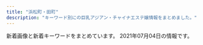 ```yaml
---
title: "浜松町・田町"
description: "キーワード別にの巨乳アジアン・チャイナエステ嬢情報をまとめました。"
---
```


新着画像と新着キーワードをまとめています。
2021年07月04日の情報です。

<DmmAffiliateIns />
<KeywordTable
  shops={
    [
    {
        "name": "\u6625\u306e\u5bb6",
        "url": "http://www.k-harunoie.info/",
        "keywords": {},
        "img_links": [
            "http://www.k-harunoie.info/imge/p-1.jpg",
            "http://www.k-harunoie.info/imge/ta.png",
            "http://www.k-harunoie.info/imge/p-5.jpg",
            "http://www.k-harunoie.info/imge/s0.png",
            "http://www.k-harunoie.info/imge/service2.jpg",
            "http://www.k-harunoie.info/imge/botton.jpg",
            "http://www.k-harunoie.info/imge/service1.jpg",
            "http://www.k-harunoie.info/imge/sys.png",
            "http://www.k-harunoie.info/imge/s1.png",
            "http://www.k-harunoie.info/imge/interior_t.jpg",
            "http://www.k-harunoie.info/imge/int2.png",
            "http://www.k-harunoie.info/imge/service3.jpg",
            "http://www.k-harunoie.info/imge/staff_t.jpg",
            "http://www.k-harunoie.info/imge/p-4.jpg",
            "http://www.k-harunoie.info/imge/p-2.jpg",
            "http://www.k-harunoie.info/imge/tel.png"
        ],
        "station": "JR\u7530\u753a\u99c5\u6771\u53e3"
    },
    {
        "img_links": [
            "http://tamachi-en.link/images/g0.jpg",
            "http://tamachi-en.link/images/g4.jpg",
            "http://tamachi-en.link/images/zi_staff.png",
            "http://tamachi-en.link/images/mobile.png",
            "http://tamachi-en.link/images/top.jpg",
            "http://tamachi-en.link/images/new1.jpg",
            "http://tamachi-en.link/images/g6.jpg",
            "http://tamachi-en.link/images/g8.jpg",
            "http://tamachi-en.link/images/zi_link.png",
            "http://tamachi-en.link/images/sakula.jpg",
            "http://tamachi-en.link/images/g1.jpg",
            "http://tamachi-en.link/images/g3.jpg",
            "http://tamachi-en.link/images/g5.jpg",
            "http://tamachi-en.link/images/g2.jpg"
        ],
        "url": "http://tamachi-en.link/",
        "name": "\u7e01",
        "keywords": {
            "C": 16
        },
        "station": "JR\u7530\u753a\u99c5\u6771\u53e3"
    },
    {
        "img_links": [
            "https://hamamatsucho-mensesthe.net/images/footer-l.png",
            "https://hamamatsucho-mensesthe.net/staff/top/miyu-s1.jpg",
            "https://hamamatsucho-mensesthe.net/icon/twitter.png",
            "https://hamamatsucho-mensesthe.net/room/room-l1.jpg",
            "https://hamamatsucho-mensesthe.net/icon/facebook.png",
            "https://hamamatsucho-mensesthe.net/wp/wp-content/uploads/2021/01/yuna-150x150.jpg",
            "https://hamamatsucho-mensesthe.net/wp/images/top2.jpg",
            "https://hamamatsucho-mensesthe.net/wp/images/top3.jpg",
            "https://hamamatsucho-mensesthe.net/wp/icon/google_plus.png",
            "https://hamamatsucho-mensesthe.net/icon/line.png",
            "https://hamamatsucho-mensesthe.net/staff/top/mitsuki-s1.jpg",
            "https://hamamatsucho-mensesthe.net/room/room-l5.jpg",
            "https://hamamatsucho-mensesthe.net/staff/top/aki-s1.jpg",
            "https://hamamatsucho-mensesthe.net/wp/wp-content/uploads/2020/11/urara.jpg",
            "https://hamamatsucho-mensesthe.net/staff/top/yuki-s1.jpg",
            "https://hamamatsucho-mensesthe.net/room/room-l4.jpg",
            "https://hamamatsucho-mensesthe.net/images/flower.png",
            "https://hamamatsucho-mensesthe.net/wp/images/top1.jpg",
            "https://hamamatsucho-mensesthe.net/link/mens-esthe.png",
            "https://hamamatsucho-mensesthe.net/wp/wp-content/uploads/2019/07/587590BB-96D0-4887-BE26-3B1413FF7283-150x150.jpeg",
            "https://hamamatsucho-mensesthe.net/staff/top/emi-s1.jpg",
            "https://hamamatsucho-mensesthe.net/wp/images/mensesthe.jpg",
            "https://hamamatsucho-mensesthe.net/wp/wp-content/uploads/2019/05/nao-150x150.jpg",
            "https://hamamatsucho-mensesthe.net/wp/icon/twitter.png",
            "https://hamamatsucho-mensesthe.net/wp/wp-content/uploads/2020/08/ayaka.jpg",
            "https://hamamatsucho-mensesthe.net/wp/wp-content/uploads/2020/01/misaki-l2.jpg",
            "https://hamamatsucho-mensesthe.net/room/room-l2.jpg",
            "https://hamamatsucho-mensesthe.net/images/footer-r.png",
            "https://hamamatsucho-mensesthe.net/wp/images/clear.png",
            "https://hamamatsucho-mensesthe.net/wp/wp-content/uploads/2020/01/emi-l1.jpg",
            "https://hamamatsucho-mensesthe.net/icon/google_plus.png",
            "https://hamamatsucho-mensesthe.net/images/clear.png",
            "https://hamamatsucho-mensesthe.net/wp/wp-content/uploads/2019/10/eri-150x150.jpg",
            "https://hamamatsucho-mensesthe.net/room/room-l3.jpg",
            "https://hamamatsucho-mensesthe.net/wp/icon/facebook.png",
            "https://hamamatsucho-mensesthe.net/wp/wp-content/uploads/2021/05/yuki-s1-150x150.jpg",
            "https://hamamatsucho-mensesthe.net/wp/wp-content/uploads/2020/02/stand-by.jpg",
            "https://hamamatsucho-mensesthe.net/wp/wp-content/uploads/2020/01/mitsuki.jpg",
            "https://hamamatsucho-mensesthe.net/staff/top/yuna-s1.jpg",
            "https://hamamatsucho-mensesthe.net/staff/top/rin-s1.jpg",
            "https://hamamatsucho-mensesthe.net/wp/wp-content/uploads/2020/10/aki-150x150.jpg",
            "https://hamamatsucho-mensesthe.net/wp/wp-content/uploads/2019/07/0677E994-1DBF-4E0E-AB70-7CA5C034B140-150x150.jpeg",
            "https://hamamatsucho-mensesthe.net/room/room-l6.jpg",
            "https://hamamatsucho-mensesthe.net/wp/wp-content/uploads/2020/02/nana.jpg",
            "https://hamamatsucho-mensesthe.net/wp/icon/line.png",
            "https://hamamatsucho-mensesthe.net/wp/wp-content/uploads/2020/02/1714CAA8-3D57-4009-AB72-F5A8E6B60310.jpeg",
            "https://hamamatsucho-mensesthe.net/staff/top/ayaka-s1.jpg",
            "https://hamamatsucho-mensesthe.net/wp/wp-content/uploads/2021/05/yuki.jpg",
            "https://hamamatsucho-mensesthe.net/staff/top/nao-s1.jpg",
            "https://hamamatsucho-mensesthe.net/wp/wp-content/uploads/2018/11/yui-l1.jpg"
        ],
        "keywords": {
            "E": 6,
            "D": 12,
            "C": 2
        },
        "url": "https://hamamatsucho-mensesthe.net/",
        "station": "JR\u6d5c\u677e\u753a\u99c5\u5317\u53e3",
        "name": "SERA"
    },
    {
        "station": "JR\u65b0\u6a4b\u99c5\u65e5\u6bd4\u8c37\u53e3",
        "keywords": {
            "86": 31,
            "87": 6
        },
        "url": "http://melpomene-est.biz/",
        "name": "\u30bb\u30cf\u30c8",
        "img_links": [
            "http://melpomene-est.biz/images/cg01.jpg",
            "http://melpomene-est.biz/images/b5.jpg",
            "http://melpomene-est.biz/images/tel.png",
            "http://melpomene-est.biz/images/ac3.jpg",
            "http://melpomene-est.biz/images/b2.jpg",
            "http://melpomene-est.biz/images/r4.jpg",
            "http://melpomene-est.biz/images/qrc.png",
            "http://melpomene-est.biz/images/ac4.jpg",
            "http://melpomene-est.biz/images/cg09.jpg",
            "http://melpomene-est.biz/images/roser.png",
            "http://melpomene-est.biz/images/r5.jpg",
            "http://melpomene-est.biz/images/cg05.jpg",
            "http://melpomene-est.biz/images/rosel.png",
            "http://melpomene-est.biz/images/r1.jpg",
            "http://melpomene-est.biz/images/ac1.jpg",
            "http://melpomene-est.biz/images/r6.jpg",
            "http://melpomene-est.biz/images/kan.jpg",
            "http://melpomene-est.biz/images/cg08.jpg",
            "http://melpomene-est.biz/images/cg06.jpg",
            "http://melpomene-est.biz/images/b1.jpg",
            "http://melpomene-est.biz/images/r2.jpg",
            "http://melpomene-est.biz/images/r3.jpg",
            "http://melpomene-est.biz/images/b3.jpg",
            "http://melpomene-est.biz/images/b4.jpg",
            "http://melpomene-est.biz/images/b6.jpg",
            "http://melpomene-est.biz/images/cg02.jpg",
            "http://melpomene-est.biz/images/ac2.jpg",
            "http://melpomene-est.biz/images/cg03.jpg"
        ]
    },
    {
        "keywords": {
            "88": 10,
            "85": 4,
            "87": 6,
            "E": 6,
            "84": 4
        },
        "name": "Tami",
        "station": "JR\u7530\u753a\u99c5\u4e09\u7530\u53e3",
        "url": "http://body-heal.net/",
        "img_links": [
            "http://body-heal.net/images/access/03.jpg",
            "http://body-heal.net/staffPhoto/b20190608220420.jpg",
            "http://body-heal.net/images/store/01.jpg",
            "http://body-heal.net/images/access/01.jpg",
            "http://body-heal.net/staffPhoto/b20180926231950.jpg",
            "http://body-heal.net/uploadfiles/images/campaignBodyHealNet.jpg",
            "http://body-heal.net/staffPhoto/b20190117105438.jpg",
            "http://body-heal.net/js/sliderLine/slide_prev.png",
            "http://body-heal.net/images/show.jpg",
            "http://body-heal.net/staffPhoto/b20180721035111.jpg",
            "http://body-heal.net/js/sliderLine/slide_next.png",
            "http://body-heal.net/staffPhoto/b20190608222039.jpg",
            "http://body-heal.net/images/store/05.jpg",
            "http://body-heal.net/staffPhoto/b20190218130854.jpg",
            "http://body-heal.net/images/store/06.jpg",
            "http://body-heal.net/images/access/02.jpg",
            "http://body-heal.net/images/store/04.jpg",
            "http://body-heal.net/images/access/05.jpg",
            "http://body-heal.net/images/access/04.jpg",
            "http://body-heal.net/staffPhoto/b20190120201033.jpg"
        ]
    },
    {
        "url": "https://aroma-queen.work/",
        "name": "Aroma Coco8",
        "keywords": {
            "D": 11,
            "E": 14,
            "F": 2,
            "G": 1,
            "\u80f8": 4,
            "\u4e73": 5,
            "\u30bb\u30af\u30b7\u30fc": 2
        },
        "station": "JR\u65b0\u6a4b\u99c5\u70cf\u68ee\u53e3",
        "img_links": [
            "https://aroma-queen.work/images/st/st_20.jpg",
            "https://aroma-queen.work/images/st/st_saya_2.jpg",
            "https://aroma-queen.work/images/st/st_angel_1.jpg",
            "https://aroma-queen.work/images/st/st_maya_1.jpg",
            "https://aroma-queen.work/images/st/st_yuri.jpg",
            "https://aroma-queen.work/images/st/st_kaori_2.jpg",
            "https://aroma-queen.work/images/st/st_pink_3.jpg",
            "https://aroma-queen.work/images/st/st_5_3.jpg",
            "https://aroma-queen.work/images/st/st_rena_2.jpg",
            "https://aroma-queen.work/images/st/st_jj_1.jpg",
            "https://aroma-queen.work/images/st/st_kei.jpg",
            "https://aroma-queen.work/images/st/st_10_1.jpg",
            "https://aroma-queen.work/images/st/st_minto_1.jpg",
            "https://aroma-queen.work/images/st/st_18.jpg",
            "https://aroma-queen.work/images/st/st_koko.jpg",
            "https://aroma-queen.work/images/st/st_maisy.jpg",
            "https://aroma-queen.work/images/week_campaign.jpg",
            "https://aroma-queen.work/images/st/st_nori.jpg",
            "https://aroma-queen.work/images/st/st_mirror_2.jpg",
            "https://aroma-queen.work/images/st/st_dan_1.jpg",
            "https://aroma-queen.work/images/st/st_rinda_6.jpg",
            "https://aroma-queen.work/images/top2.png",
            "https://aroma-queen.work/images/st/st_chiba_1.jpg",
            "https://aroma-queen.work/images/st/st_rei.jpg",
            "https://aroma-queen.work/images/st/st_nana.jpg",
            "https://aroma-queen.work/images/st/st_nami_1.jpg",
            "https://aroma-queen.work/images/st/st_eri.jpg",
            "https://aroma-queen.work/images/st/st_mimi_1.jpg",
            "https://aroma-queen.work/images/st/st_jerry.jpg",
            "https://aroma-queen.work/images/st/st_min_4.jpg",
            "https://aroma-queen.work/images/st/st_mirror_3.jpg",
            "https://aroma-queen.work/images/st/st_16_1.jpg",
            "https://aroma-queen.work/images/st/st_7_1.jpg",
            "https://aroma-queen.work/images/st/st_dan_2.jpg",
            "https://aroma-queen.work/images/st/st_cindy.jpg",
            "https://aroma-queen.work/images/st/st_pink_2.jpg",
            "https://aroma-queen.work/images/st/st_emi.jpg",
            "https://aroma-queen.work/images/st/st_shizuka_1.jpg",
            "https://aroma-queen.work/images/st/st_dan_3.jpg",
            "https://aroma-queen.work/images/st/st_rinda_2.jpg",
            "https://aroma-queen.work/images/st/st_10_2.jpg",
            "https://aroma-queen.work/images/top_campaign_spring.jpg",
            "https://aroma-queen.work/images/st/st_joy.jpg",
            "https://aroma-queen.work/images/st/st_coco_1.jpg",
            "https://aroma-queen.work/images/st/st_hana_1.jpg",
            "https://aroma-queen.work/images/st/st_honey_1.jpg",
            "https://aroma-queen.work/images/st/st_aiko_2.jpg",
            "https://aroma-queen.work/images/st/st_risa_1.jpg",
            "https://aroma-queen.work/images/st/st_anan.jpg",
            "https://aroma-queen.work/images/st/st_14_1.jpg",
            "https://aroma-queen.work/images/st/st_nina_3.jpg",
            "https://aroma-queen.work/images/st/st_angel_3.jpg",
            "https://aroma-queen.work/images/st/st_joy_2.jpg",
            "https://aroma-queen.work/images/st/st_5_2.jpg",
            "https://aroma-queen.work/images/st/st_eiri.jpg",
            "https://aroma-queen.work/images/st/st_sofea_2.jpg",
            "https://aroma-queen.work/images/st/st_mai_1.jpg",
            "https://aroma-queen.work/images/st/st_miki.jpg",
            "https://aroma-queen.work/images/st/st_four1.jpg",
            "https://aroma-queen.work/images/st/st_rinda_1.jpg",
            "https://aroma-queen.work/images/st/st_yuri_3.jpg",
            "https://aroma-queen.work/images/st/st_25.jpg",
            "https://aroma-queen.work/images/st/st_saya_0.jpg",
            "https://aroma-queen.work/images/top.png",
            "https://aroma-queen.work/images/st/st_nana_1.jpg",
            "https://aroma-queen.work/images/st/st_5_1.jpg",
            "https://aroma-queen.work/images/st/st_bibi_2.jpg",
            "https://aroma-queen.work/images/st/st_mayumi_1.jpg",
            "https://aroma-queen.work/images/st/st_bibi.jpg",
            "https://aroma-queen.work/images/top_campaign_dec.jpg",
            "https://aroma-queen.work/images/st/st_13.jpg",
            "https://aroma-queen.work/images/st/st_chiba_4.jpg",
            "https://aroma-queen.work/images/st/st_pink_1.jpg",
            "https://aroma-queen.work/images/st/st_nuna3.jpg",
            "https://aroma-queen.work/images/st/st_joy_3.jpg",
            "https://aroma-queen.work/images/st/st_koy_2.jpg",
            "https://aroma-queen.work/images/st/st_sakura_1.jpg",
            "https://aroma-queen.work/images/st/st_rei_3.jpg",
            "https://aroma-queen.work/images/st/st_.jpg",
            "https://aroma-queen.work/images/st/st_ami_2.jpg",
            "https://aroma-queen.work/images/st/st_22.jpg",
            "https://aroma-queen.work/images/st/st_jasmine_1.jpg",
            "https://aroma-queen.work/images/st/st_aya_1.jpg",
            "https://aroma-queen.work/images/st/st_emi_1.jpg",
            "https://aroma-queen.work/images/st/st_huxa.jpg",
            "https://aroma-queen.work/images/st/st_mayumi_2.jpg",
            "https://aroma-queen.work/images/st/st_aya.jpg",
            "https://aroma-queen.work/images/st/st_aigo.jpg",
            "https://aroma-queen.work/images/st/st_koko_1.jpg",
            "https://aroma-queen.work/images/st/st_angel_2.jpg",
            "https://aroma-queen.work/images/st/st_hara3.jpg",
            "https://aroma-queen.work/images/st/st_yuyu.jpg",
            "https://aroma-queen.work/images/st/st_kiki2.jpg",
            "https://aroma-queen.work/images/st/st_nanako2.jpg",
            "https://aroma-queen.work/images/st/st_yuri_2.jpg",
            "https://aroma-queen.work/images/st/st_ai1.jpg",
            "https://aroma-queen.work/images/st/st_ou_3.jpg",
            "https://aroma-queen.work/images/st/st_party_2.jpg",
            "https://aroma-queen.work/images/st/st_21.jpg",
            "https://aroma-queen.work/images/st/st_ai_1.jpg",
            "https://aroma-queen.work/images/st/st_rei_2.jpg",
            "https://aroma-queen.work/images/st/st_sayuri_1.jpg",
            "https://aroma-queen.work/images/st/st_joy_1.jpg",
            "https://aroma-queen.work/images/st/st_cake_1.jpg",
            "https://aroma-queen.work/images/st/st_kiki_1.jpg",
            "https://aroma-queen.work/images/st/st_nanako3.jpg",
            "https://aroma-queen.work/images/st/st_hara.jpg",
            "https://aroma-queen.work/images/st/st_lucy_3.jpg",
            "https://aroma-queen.work/images/st/st_19.jpg",
            "https://aroma-queen.work/images/st/st_nanako.jpg",
            "https://aroma-queen.work/images/st/st_kou1.jpg",
            "https://aroma-queen.work/images/st/st_hana_2.jpg",
            "https://aroma-queen.work/images/st/st_ryuu_2.jpg",
            "https://aroma-queen.work/images/st/st_nan.jpg",
            "https://aroma-queen.work/images/st/st_kaori_1.jpg",
            "https://aroma-queen.work/images/st/st_gei.jpg",
            "https://aroma-queen.work/images/st/st_17.jpg",
            "https://aroma-queen.work/images/st/st_kou2.jpg",
            "https://aroma-queen.work/images/st/st_min_2.jpg",
            "https://aroma-queen.work/images/st/st_saya_1.jpg",
            "https://aroma-queen.work/images/st/st_get_3.jpg",
            "https://aroma-queen.work/images/st/st_chiba_2.jpg",
            "https://aroma-queen.work/images/st/st_pink_4.jpg",
            "https://aroma-queen.work/images/st/st_bibi_1.jpg",
            "https://aroma-queen.work/images/st/st_ai.jpg",
            "https://aroma-queen.work/images/st/st_aiko_1.jpg",
            "https://aroma-queen.work/images/st/st_ou_1.jpg",
            "https://aroma-queen.work/images/st/st_nuna.jpg",
            "https://aroma-queen.work/images/st/st_yumi.jpg"
        ]
    },
    {
        "url": "http://www.momigoku.mensest.com/",
        "img_links": [
            "http://www.momigoku.mensest.com/files/001-03.jpg",
            "http://www.momigoku.mensest.com/images/mobile.jpg",
            "http://www.momigoku.mensest.com/files/007-02.jpg",
            "http://www.momigoku.mensest.com/files/005-03.jpg",
            "http://www.momigoku.mensest.com/files/005.jpg",
            "http://www.momigoku.mensest.com/files/001-02.jpg",
            "http://www.momigoku.mensest.com/files/007-03.jpg",
            "http://www.momigoku.mensest.com/files/003.jpg",
            "http://www.momigoku.mensest.com/files/004-02.jpg",
            "http://www.momigoku.mensest.com/images/line.png",
            "http://www.momigoku.mensest.com/files/006-03.jpg",
            "http://www.momigoku.mensest.com/files/005-02.jpg",
            "http://www.momigoku.mensest.com/files/006.jpg",
            "http://www.momigoku.mensest.com/files/006-02.jpg",
            "http://www.momigoku.mensest.com/images/r3.jpg",
            "http://www.momigoku.mensest.com/files/003-03.jpg",
            "http://www.momigoku.mensest.com/photo_news/upimg/8319560bd95f8c3e68_0.jpg",
            "http://www.momigoku.mensest.com/files/007.jpg",
            "http://www.momigoku.mensest.com/files/003-02.jpg",
            "http://www.momigoku.mensest.com/files/004.jpg",
            "http://www.momigoku.mensest.com/photo_news/upimg/3223360c02f1517deb_0.jpg",
            "http://www.momigoku.mensest.com/files/004-03.jpg",
            "http://www.momigoku.mensest.com/files/002-02.jpg",
            "http://www.momigoku.mensest.com/files/002.jpg",
            "http://www.momigoku.mensest.com/files/002-03.jpg",
            "http://www.momigoku.mensest.com/files/001.jpg"
        ],
        "station": "JR\u65b0\u6a4b\u99c5\u70cf\u68ee\u53e3",
        "keywords": {
            "E": 4,
            "C": 19,
            "D": 20,
            "87": 28,
            "\u30bb\u30af\u30b7\u30fc": 3
        },
        "name": "\u3082\u307f\u6975"
    },
    {
        "name": "Oriental Spa",
        "img_links": [
            "https://hamamatsucho-mensesthe.com/menu/sche.png",
            "https://hamamatsucho-mensesthe.com/menu/info.png",
            "https://hamamatsucho-mensesthe.com/images/clear.png",
            "https://hamamatsucho-mensesthe.com/2018/06/08/hana-s2.jpg",
            "https://hamamatsucho-mensesthe.com/2017/10/08/ruru-s1.jpg",
            "https://hamamatsucho-mensesthe.com/staff/koko-l1.jpg",
            "https://hamamatsucho-mensesthe.com/staff/yuyu-l1.jpg",
            "https://hamamatsucho-mensesthe.com/room/1.jpg",
            "https://hamamatsucho-mensesthe.com/miyuki01.png",
            "https://hamamatsucho-mensesthe.com/staff/yoko-l1.jpg",
            "https://hamamatsucho-mensesthe.com/2018/06/12/yoko-s1.jpg",
            "https://hamamatsucho-mensesthe.com/room/2.jpg",
            "https://hamamatsucho-mensesthe.com/images/header3.png",
            "https://hamamatsucho-mensesthe.com/images/main-sp.jpg",
            "https://hamamatsucho-mensesthe.com/room/esthe2.jpg",
            "https://hamamatsucho-mensesthe.com/room/4.jpg",
            "https://hamamatsucho-mensesthe.com/staff2/wp-content/uploads/2021/06/yuki02.png",
            "https://hamamatsucho-mensesthe.com/images/flower.png",
            "https://hamamatsucho-mensesthe.com/staff2/wp-content/uploads/2021/06/miki01.png",
            "https://hamamatsucho-mensesthe.com/button/staff.png",
            "https://hamamatsucho-mensesthe.com/icon/twitter.png",
            "https://hamamatsucho-mensesthe.com/icon/line.png",
            "https://hamamatsucho-mensesthe.com/2018/11/23/arisa-s1.jpg",
            "https://hamamatsucho-mensesthe.com/images/main1.jpg",
            "https://hamamatsucho-mensesthe.com/room/3.jpg",
            "https://hamamatsucho-mensesthe.com/2018/12/21/yuyu-s1.jpg",
            "https://hamamatsucho-mensesthe.com/nana03.png",
            "https://hamamatsucho-mensesthe.com/images/footer-l.png",
            "https://hamamatsucho-mensesthe.com/button/sche.png",
            "https://hamamatsucho-mensesthe.com/staff/arisa-s1.jpg",
            "https://hamamatsucho-mensesthe.com/room/esthe3.jpg",
            "https://hamamatsucho-mensesthe.com/staff/arisa-l1.jpg",
            "https://hamamatsucho-mensesthe.com/menu/home.png",
            "https://hamamatsucho-mensesthe.com/staff/yuyu-s1.jpg",
            "https://hamamatsucho-mensesthe.com/staff2/wp-content/uploads/2021/06/linko05.png",
            "https://hamamatsucho-mensesthe.com/menu/gallery.png",
            "https://hamamatsucho-mensesthe.com/staff/koko-s1.jpg",
            "https://hamamatsucho-mensesthe.com/2018/03/02/anna-s1.jpg",
            "https://hamamatsucho-mensesthe.com/staff/nana-l1.jpg",
            "https://hamamatsucho-mensesthe.com/2018/12/21/koko-s1.jpg",
            "https://hamamatsucho-mensesthe.com/room/esthe1.jpg",
            "https://hamamatsucho-mensesthe.com/button/home.png",
            "https://hamamatsucho-mensesthe.com/staff/nana-s1.jpg",
            "https://hamamatsucho-mensesthe.com/kumi2.jpg",
            "https://hamamatsucho-mensesthe.com/images/footer-r.png",
            "https://hamamatsucho-mensesthe.com/menu/friend.png",
            "https://hamamatsucho-mensesthe.com/icon/facebook.png",
            "https://hamamatsucho-mensesthe.com/staff/yoko-s1.jpg",
            "https://hamamatsucho-mensesthe.com/icon/google_plus.png",
            "https://hamamatsucho-mensesthe.com/kumi1.jpg"
        ],
        "keywords": {
            "E": 1,
            "D": 2
        },
        "url": "https://hamamatsucho-mensesthe.com/",
        "station": "JR\u6d5c\u677e\u753a\u99c5\u5317\u53e3"
    },
    {
        "img_links": [
            "http://www.shiawasenojikan.esjp.info/files/015.jpg",
            "http://www.shiawasenojikan.esjp.info/images/interior_t.jpg",
            "http://www.shiawasenojikan.esjp.info/files/010-03.jpg",
            "http://www.shiawasenojikan.esjp.info/images/staff_t.jpg",
            "http://www.shiawasenojikan.esjp.info/files/003-03.jpg",
            "http://www.shiawasenojikan.esjp.info/images/int2.jpg",
            "http://www.shiawasenojikan.esjp.info/images/tel.jpg",
            "http://www.shiawasenojikan.esjp.info/files/010.jpg",
            "http://www.shiawasenojikan.esjp.info/images/sys3.jpg",
            "http://www.shiawasenojikan.esjp.info/files/009.jpg",
            "http://www.shiawasenojikan.esjp.info/files/009-02.jpg",
            "http://www.shiawasenojikan.esjp.info/files/003-02.jpg",
            "http://www.shiawasenojikan.esjp.info/images/head.jpg",
            "http://www.shiawasenojikan.esjp.info/files/015-03.jpg",
            "http://www.shiawasenojikan.esjp.info/files/001-02.jpg",
            "http://www.shiawasenojikan.esjp.info/files/001-03.jpg",
            "http://www.shiawasenojikan.esjp.info/files/009-03.jpg",
            "http://www.shiawasenojikan.esjp.info/images/link_t.jpg",
            "http://www.shiawasenojikan.esjp.info/files/001.jpg",
            "http://www.shiawasenojikan.esjp.info/images/news.jpg",
            "http://www.shiawasenojikan.esjp.info/files/003.jpg",
            "http://www.shiawasenojikan.esjp.info/files/010-02.jpg",
            "http://www.shiawasenojikan.esjp.info/images/mobile.jpg",
            "http://www.shiawasenojikan.esjp.info/files/015-02.jpg"
        ],
        "name": "\u5e78\u305b\u306e\u6642\u9593",
        "keywords": {
            "88": 1,
            "D": 5,
            "86": 1,
            "87": 3
        },
        "station": "JR\u65b0\u6a4b\u99c5\u65e5\u6bd4\u8c37\u53e3",
        "url": "http://www.shiawasenojikan.esjp.info/"
    },
    {
        "name": "\u6c34\u7121\u6708\uff5e\u307f\u306a\u3065\u304d\uff5e",
        "station": "JR\u6d5c\u677e\u753a\u99c5\u5357\u53e3",
        "img_links": [
            "https://minazuki-tokyo.com/wp-content/uploads/2021/02/sm02.png",
            "https://minazuki-tokyo.com/wp-content/uploads/2021/02/sm01.png",
            "https://minazuki-tokyo.com/wp-content/uploads/2021/02/sm03.png",
            "https://minazuki-tokyo.com/wp-content/uploads/2021/02/ayu.jpg",
            "https://minazuki-tokyo.com/wp-content/uploads/2021/02/yumi.jpg",
            "https://minazuki-tokyo.com/wp-content/uploads/2021/02/yuyu2.jpg",
            "https://minazuki-tokyo.com/wp-content/uploads/2021/02/koyuri.png",
            "https://minazuki-tokyo.com/wp-content/uploads/2021/02/t06.png",
            "https://minazuki-tokyo.com/wp-content/uploads/2020/11/photo05.png",
            "https://minazuki-tokyo.com/wp-content/uploads/2021/02/t03.png",
            "https://minazuki-tokyo.com/wp-content/uploads/2020/11/photo04.png",
            "https://minazuki-tokyo.com/wp-content/uploads/2021/02/2-09.png",
            "https://minazuki-tokyo.com/wp-content/uploads/2021/02/t01.png",
            "https://minazuki-tokyo.com/wp-content/uploads/2020/11/photo01.png",
            "https://minazuki-tokyo.com/wp-content/uploads/2021/02/ayu.png",
            "https://minazuki-tokyo.com/wp-content/uploads/2021/02/sm04.png",
            "https://minazuki-tokyo.com/wp-content/uploads/2021/02/cam.png",
            "https://minazuki-tokyo.com/wp-content/uploads/2021/02/t04.png",
            "https://minazuki-tokyo.com/wp-content/uploads/2021/02/haru.png",
            "https://minazuki-tokyo.com/wp-content/uploads/2021/02/top1.png",
            "https://minazuki-tokyo.com/wp-content/uploads/2021/02/t02.png",
            "https://minazuki-tokyo.com/wp-content/uploads/2021/02/koyuri-1.jpg",
            "https://minazuki-tokyo.com/wp-content/uploads/2021/03/top10.png",
            "https://minazuki-tokyo.com/wp-content/uploads/2021/02/yumi.png",
            "https://minazuki-tokyo.com/wp-content/uploads/2021/02/top2.png",
            "https://minazuki-tokyo.com/wp-content/uploads/2021/02/t07.png",
            "https://minazuki-tokyo.com/wp-content/uploads/2020/11/photo02.png",
            "https://minazuki-tokyo.com/wp-content/uploads/2021/02/t05.png",
            "https://minazuki-tokyo.com/wp-content/uploads/2021/02/yuyu.png",
            "https://minazuki-tokyo.com/wp-content/uploads/2021/02/t08.png",
            "https://minazuki-tokyo.com/wp-content/uploads/2020/11/photo03.png",
            "https://minazuki-tokyo.com/wp-content/uploads/2021/02/haru.jpg",
            "https://minazuki-tokyo.com/wp-content/uploads/2021/02/price.png"
        ],
        "url": "https://minazuki-tokyo.com/",
        "keywords": {
            "90": 4,
            "87": 4,
            "85": 4,
            "86": 4,
            "83": 4
        }
    },
    {
        "name": "LEON",
        "url": "http://es-leon.link/",
        "img_links": [
            "http://es-leon.link/images/guide6.jpg",
            "http://es-leon.link/photos/sites/45/2020/10/2020101318404076.jpg",
            "http://es-leon.link/photos/sites/45/2021/04/2021043018143110.jpg",
            "http://es-leon.link/images/guide7.jpg",
            "http://es-leon.link/photos/sites/45/2020/10/2020101318300043.jpg",
            "http://es-leon.link/images/guide2.jpg",
            "http://es-leon.link/photos/sites/45/2021/02/2021021014235421.jpg",
            "http://es-leon.link/images/slider02.jpg",
            "http://es-leon.link/photos/sites/45/2020/10/2020101404192576.jpg",
            "http://es-leon.link/photos/sites/45/2021/06/2021061018070213.jpg",
            "http://es-leon.link/photos/sites/45/2021/05/2021050416545177.jpg",
            "http://es-leon.link/photos/sites/45/2021/05/2021050617464464.jpg",
            "http://es-leon.link/images/profile.png",
            "http://es-leon.link/photos/sites/45/2021/04/2021043013393443.jpg",
            "http://es-leon.link/photos/sites/45/2021/05/2021050301212645.jpg",
            "http://es-leon.link/photos/sites/45/2021/03/2021041002184750.jpg",
            "http://es-leon.link/photos/sites/45/2021/03/2021031222423325.jpg",
            "http://es-leon.link/images/lineline.png",
            "http://es-leon.link/photos/sites/45/2021/06/2021062907281342.jpg",
            "http://es-leon.link/photos/sites/45/2021/02/2021022702210178.jpg",
            "http://es-leon.link/images/nav_link03_no.png",
            "http://es-leon.link/photos/sites/45/2021/03/2021033111033425.jpg",
            "http://es-leon.link/photos/sites/45/2021/02/2021022815431041.jpg",
            "http://es-leon.link/images/nav_link01_no.png",
            "http://es-leon.link/images/slider00.jpg",
            "http://es-leon.link/photos/sites/45/2021/05/2021053003333110.jpg",
            "http://es-leon.link/photos/sites/45/2021/05/2021050612492894.jpg",
            "http://es-leon.link/images/guide4.jpg",
            "http://es-leon.link/images/guide1.png",
            "http://es-leon.link/photos/sites/45/2020/10/2020100103205050.jpg",
            "http://es-leon.link/photos/sites/45/2021/04/2021043013395329.jpg",
            "http://es-leon.link/images/guide2.png",
            "http://es-leon.link/photos/sites/45/2020/10/202010010328436.jpg",
            "http://es-leon.link/photos/sites/45/2021/04/2021041118464285.jpg",
            "http://es-leon.link/photos/sites/45/2021/05/2021050416550882.jpg",
            "http://es-leon.link/photos/sites/45/2021/05/2021050801323975.jpg",
            "http://es-leon.link/photos/sites/45/2021/05/2021050801322582.jpg",
            "http://es-leon.link/images/header.png",
            "http://es-leon.link/photos/sites/45/2021/05/2021052608131497.jpg",
            "http://es-leon.link/images/card.png",
            "http://es-leon.link/photos/sites/45/2021/05/2021050801330145.jpg",
            "http://es-leon.link/photos/sites/45/2020/10/2020101318402898.jpg",
            "http://es-leon.link/photos/sites/45/2021/05/2021050612481738.jpg",
            "http://es-leon.link/images/slider01.jpg",
            "http://es-leon.link/images/nav_link07_no.png",
            "http://es-leon.link/photos/sites/45/2021/02/2021022815420713.jpg",
            "http://es-leon.link/photos/sites/45/2021/03/2021033111023925.jpg",
            "http://es-leon.link/photos/sites/45/2021/06/202106280451406.jpg",
            "http://es-leon.link/photos/sites/45/2021/02/202102281658118.jpg",
            "http://es-leon.link/photos/sites/45/2021/05/2021052608061121.jpg",
            "http://es-leon.link/images/slider04.jpg",
            "http://es-leon.link/photos/sites/45/2021/03/2021033111032173.jpg",
            "http://es-leon.link/photos/sites/45/2020/10/2020101318294854.jpg",
            "http://es-leon.link/photos/sites/45/2021/03/202103310417001.jpg",
            "http://es-leon.link/photos/sites/45/2021/03/2021033111035026.jpg",
            "http://es-leon.link/images/img_info.jpg",
            "http://es-leon.link/images/guide3.jpg",
            "http://es-leon.link/images/guide5.jpg",
            "http://es-leon.link/images/nav_link05_no.png",
            "http://es-leon.link/photos/sites/45/2021/06/2021062605513683.jpg",
            "http://es-leon.link/photos/sites/45/2021/02/2021022813195234.jpg",
            "http://es-leon.link/images/nav_link04_no.png",
            "http://es-leon.link/photos/sites/45/2021/02/2021022813203297.jpg",
            "http://es-leon.link/photos/sites/45/2021/05/2021052608044541.jpg",
            "http://es-leon.link/images/guide8.jpg",
            "http://es-leon.link/photos/sites/45/2021/03/2021031222420647.jpg",
            "http://es-leon.link/images/guide1.jpg",
            "http://es-leon.link/images/pagetop.jpg",
            "http://es-leon.link/photos/sites/45/2020/10/2020100103284496.jpg",
            "http://es-leon.link/photos/sites/45/2021/05/2021053003331795.jpg",
            "http://es-leon.link/photos/sites/45/2021/05/2021051217263416.jpg",
            "http://es-leon.link/photos/sites/45/2021/04/2021041118451354.jpg",
            "http://es-leon.link/photos/sites/45/2021/06/2021062804513224.jpg",
            "http://es-leon.link/images/nav_link02_no.png",
            "http://es-leon.link/images/qr.png",
            "http://es-leon.link/images/slider03.jpg",
            "http://es-leon.link/images/nav_link06_no.png",
            "http://es-leon.link/photos/sites/45/2021/04/2021043013400012.jpg",
            "http://es-leon.link/photos/sites/45/2020/10/2020100103205130.jpg"
        ],
        "station": "JR\u65b0\u6a4b\u99c5\u70cf\u68ee\u53e3",
        "keywords": {
            "86": 4,
            "90": 2,
            "88": 9,
            "\u80f8": 1,
            "84": 9,
            "92": 5,
            "85": 13
        }
    },
    {
        "url": "https://www.morinokaori-massage.com/",
        "keywords": {},
        "name": "\u68ee\u306e\u9999",
        "img_links": [
            "https://static.wixstatic.com/media/c0eb72_068fd8e3a6034963bb1dcf1002759294~mv2.png",
            "https://static.wixstatic.com/media/c0eb72_43f5a28bd3004602b64ed4bc3095af0e~mv2.png",
            "https://static.wixstatic.com/media/c0eb72_026f8703429f4d1a93067d6664ba9e24~mv2.png",
            "https://static.wixstatic.com/media/c0eb72_349ce6f6faed4c09b9ec1e412ba7a370~mv2.jpg",
            "https://static.wixstatic.com/media/c0eb72_9f57c6ba804e4a55805040f7832a3bb9~mv2.png"
        ],
        "station": "JR\u7530\u753a\u99c5\u897f\u53e3"
    },
    {
        "station": "JR\u6d5c\u677e\u753a\u99c5\u5317\u53e3",
        "keywords": {
            "D": 18,
            "C": 12
        },
        "name": "Artemis",
        "img_links": [
            "https://hamamatsucho-esthe.work/staff/riri-l1.jpg",
            "https://hamamatsucho-esthe.work/2019/05/25/riko-s1.jpg",
            "https://hamamatsucho-esthe.work/2018/11/09/kana-s1.jpg",
            "https://hamamatsucho-esthe.work/staff/yuki-l1.jpg",
            "https://hamamatsucho-esthe.work/staff/yuki-s1.jpg",
            "https://hamamatsucho-esthe.work/menu/blog.png",
            "https://hamamatsucho-esthe.work/2019/01/14/emi-s1.jpg",
            "https://hamamatsucho-esthe.work/staff/mimi-s1.jpg",
            "https://hamamatsucho-esthe.work/staff/nana-s1.jpg",
            "https://hamamatsucho-esthe.work/images/clear.png",
            "https://hamamatsucho-esthe.work/button/staff.png",
            "https://hamamatsucho-esthe.work/2021/05/20/mimi-s1.jpg",
            "https://hamamatsucho-esthe.work/images/qrcode.png",
            "https://hamamatsucho-esthe.work/2019/05/25/koko-s1.jpg",
            "https://hamamatsucho-esthe.work/staff/nana-l1.jpg",
            "https://hamamatsucho-esthe.work/images/flower.png",
            "https://hamamatsucho-esthe.work/2021/03/26/riri-s1.jpg",
            "https://hamamatsucho-esthe.work/staff/riko-s1.jpg",
            "https://hamamatsucho-esthe.work/2021/04/22/nana-s1.jpg",
            "https://hamamatsucho-esthe.work/staff/maki-s1.jpg",
            "https://hamamatsucho-esthe.work/2020/01/05/yuki-s1.jpg",
            "https://hamamatsucho-esthe.work/icon/line.png",
            "https://hamamatsucho-esthe.work/staff/mimi-l1.jpg",
            "https://hamamatsucho-esthe.work/icon/twitter.png",
            "https://hamamatsucho-esthe.work/menu/friend.png",
            "https://hamamatsucho-esthe.work/staff/maki-l1.jpg",
            "https://hamamatsucho-esthe.work/images/main-sp.jpg",
            "https://hamamatsucho-esthe.work/2018/12/26/sayaka-s1.jpg",
            "https://hamamatsucho-esthe.work/2020/11/06/momo-s1.jpg",
            "https://hamamatsucho-esthe.work/2020/07/30/maki-s1.jpg",
            "https://hamamatsucho-esthe.work/menu/home.png",
            "https://hamamatsucho-esthe.work/2019/11/05/nanami-s1.jpg",
            "https://hamamatsucho-esthe.work/menu/gallery.png",
            "https://hamamatsucho-esthe.work/button/home.png",
            "https://hamamatsucho-esthe.work/room/esthe1.jpg",
            "https://hamamatsucho-esthe.work/icon/facebook.png",
            "https://hamamatsucho-esthe.work/staff/riri-s1.jpg",
            "https://hamamatsucho-esthe.work/images/footer-r.png",
            "https://hamamatsucho-esthe.work/room/esthe2.jpg",
            "https://hamamatsucho-esthe.work/kana01.png",
            "https://hamamatsucho-esthe.work/2019/06/14/riri-s1.jpg",
            "https://hamamatsucho-esthe.work/images/main1.jpg",
            "https://hamamatsucho-esthe.work/icon/google_plus.png",
            "https://hamamatsucho-esthe.work/2021/06/04/yuki-s1.jpg",
            "https://hamamatsucho-esthe.work/images/footer-l.png",
            "https://hamamatsucho-esthe.work/menu/info.png",
            "https://hamamatsucho-esthe.work/room/esthe3.jpg",
            "https://hamamatsucho-esthe.work/button/blog.png"
        ],
        "url": "https://hamamatsucho-esthe.work/"
    },
    {
        "station": "JR\u6d5c\u677e\u753a\u99c5\u5357\u53e3",
        "img_links": [
            "http://yukizhouse00.web.fc2.com/images/portfolio/work-4.jpg",
            "http://yukizhouse00.web.fc2.com/images/portfolio/work-2.jpg",
            "http://yukizhouse00.web.fc2.com/images/portfolio/work-1.jpg",
            "http://yukizhouse00.web.fc2.com/images/slider/slid1.jpg",
            "http://yukizhouse00.web.fc2.com/images/portfolio/work-5.jpg",
            "http://yukizhouse00.web.fc2.com/images/portfolio/work-3.jpg",
            "http://yukizhouse00.web.fc2.com/images/portfolio/work-6.jpg",
            "http://yukizhouse00.web.fc2.com/images/slider/slid2.jpg"
        ],
        "keywords": {},
        "url": "http://yukizhouse00.web.fc2.com/",
        "name": "Yuki\u2019s House"
    },
    {
        "keywords": {},
        "name": "Pandora*\u30d1\u30f3\u30c9\u30e9",
        "img_links": [
            "http://www.es-tokyo.link/images/sys2.jpg",
            "http://www.es-tokyo.link/images/int1.jpg",
            "http://www.es-tokyo.link/img/hikari1.jpg",
            "http://www.es-tokyo.link/images/tel.jpg",
            "http://www.es-tokyo.link/images/28.jpg",
            "http://www.es-tokyo.link/images/s1.png",
            "http://www.es-tokyo.link/img/suzu1.jpg",
            "http://www.es-tokyo.link/img/kaori1.jpg",
            "http://www.es-tokyo.link/images/24.jpg",
            "http://www.es-tokyo.link/img/emili1.jpg",
            "http://www.es-tokyo.link/img/miwa1.jpg",
            "http://www.es-tokyo.link/img/mayu1.jpg",
            "http://www.es-tokyo.link/images/20.jpg",
            "http://www.es-tokyo.link/img/erin1.jpg",
            "http://www.es-tokyo.link/images/interior_t.jpg",
            "http://www.es-tokyo.link/img/minami2.jpg",
            "http://www.es-tokyo.link/images/19.jpg",
            "http://www.es-tokyo.link/images/int2.jpg",
            "http://www.es-tokyo.link/img/rin1.jpg",
            "http://www.es-tokyo.link/images/31.jpg",
            "http://www.es-tokyo.link/images/staff_t.jpg",
            "http://www.es-tokyo.link/images/22.jpg",
            "http://www.es-tokyo.link/images/23.jpg",
            "http://www.es-tokyo.link/images/b2.jpg",
            "http://www.es-tokyo.link/images/newface.jpg",
            "http://www.es-tokyo.link/images/b3.jpg",
            "http://www.es-tokyo.link/images/3.jpg",
            "http://www.es-tokyo.link/images/25.jpg",
            "http://www.es-tokyo.link/images/sys1.jpg",
            "http://www.es-tokyo.link/img/erin2.jpg",
            "http://www.es-tokyo.link/images/5.jpg",
            "http://www.es-tokyo.link/images/27.jpg",
            "http://www.es-tokyo.link/img/minami1.jpg",
            "http://www.es-tokyo.link/images/head.jpg",
            "http://www.es-tokyo.link/img/ami1.jpg",
            "http://www.es-tokyo.link/img/momoko1.jpg",
            "http://www.es-tokyo.link/img/yui1.jpg",
            "http://www.es-tokyo.link/images/32.jpg",
            "http://www.es-tokyo.link/images/mobile.jpg",
            "http://www.es-tokyo.link/img/izumi2.jpg",
            "http://www.es-tokyo.link/images/b1.jpg",
            "http://www.es-tokyo.link/img/izumi1.jpg",
            "http://www.es-tokyo.link/images/9.jpg",
            "http://www.es-tokyo.link/img/naomi1.jpg",
            "http://www.es-tokyo.link/images/30.jpg",
            "http://www.es-tokyo.link/images/news.jpg"
        ],
        "url": "http://www.es-tokyo.link",
        "station": "JR\u6d5c\u677e\u753a\u99c5\u5357\u53e3"
    },
    {
        "keywords": {},
        "url": "http://romantic-est.info/",
        "name": "\u30ab\u30b5\u30d6\u30e9\u30f3\u30ab",
        "img_links": [
            "http://romantic-est.info/img/cg061.jpg",
            "http://romantic-est.info/img/r3.jpg",
            "http://romantic-est.info/img/line1.jpg",
            "http://romantic-est.info/img/topimg.jpg",
            "http://romantic-est.info/img/cg06.jpg",
            "http://romantic-est.info/img/cg11.jpg",
            "http://romantic-est.info/img/cg091.jpg",
            "http://romantic-est.info/img/cg071.jpg",
            "http://romantic-est.info/img/cg09.jpg",
            "https://www.est-tatsujin.jp/theme/esthe_no_tatsujin_front/banner/estbnr_s2_200x40.jpg",
            "http://romantic-est.info/img/r2.jpg",
            "http://romantic-est.info/img/rec00.jpg",
            "http://romantic-est.info/link/menlog.jpg",
            "http://romantic-est.info/img/cg031.jpg",
            "http://romantic-est.info/img/r1.jpg",
            "http://romantic-est.info/img/kan.jpg",
            "https://s-este.jp/img/common/freebanner/200_40.png",
            "http://romantic-est.info/img/cg111.jpg",
            "http://romantic-est.info/img/r4.jpg",
            "http://romantic-est.info/img/cg07.jpg",
            "http://romantic-est.info/img/r5.jpg",
            "http://romantic-est.info/img/topimg1.jpg",
            "http://romantic-est.info/img/cg03.jpg",
            "http://romantic-est.info/img/line.jpg"
        ],
        "station": "\u5185\u5e78\u753a\u99c5A3"
    },
    {
        "keywords": {
            "D": 2,
            "86": 3,
            "87": 2,
            "C": 3
        },
        "station": "JR\u6d5c\u677e\u753a\u99c5\u5317\u53e3",
        "url": "http://www.himawari.mensest.com/",
        "name": "\u3072\u307e\u308f\u308a",
        "img_links": [
            "http://www.himawari.mensest.com/images/s_info.jpg",
            "http://www.himawari.mensest.com/images/s_staff.jpg",
            "http://www.himawari.mensest.com/files/003-02.jpg",
            "http://www.himawari.mensest.com/files/002-02.jpg",
            "http://www.himawari.mensest.com/files/004-02.jpg",
            "http://www.himawari.mensest.com/images/mobile.jpg",
            "http://www.himawari.mensest.com/files/006-02.jpg",
            "http://www.himawari.mensest.com/images/hua.jpg",
            "http://www.himawari.mensest.com/files/005.jpg",
            "http://www.himawari.mensest.com/images/top.png",
            "http://www.himawari.mensest.com/files/004.jpg",
            "http://www.himawari.mensest.com/images/s_news.jpg",
            "http://www.himawari.mensest.com/files/005-02.jpg",
            "http://www.himawari.mensest.com/images/bj1.jpg",
            "http://www.himawari.mensest.com/files/006.jpg",
            "http://www.himawari.mensest.com/images/bj3.jpg",
            "http://www.himawari.mensest.com/files/003.jpg",
            "http://www.himawari.mensest.com/images/s_link.jpg",
            "http://www.himawari.mensest.com/files/002.jpg"
        ]
    }
]
}
/>
<DmmAffiliateScript />
